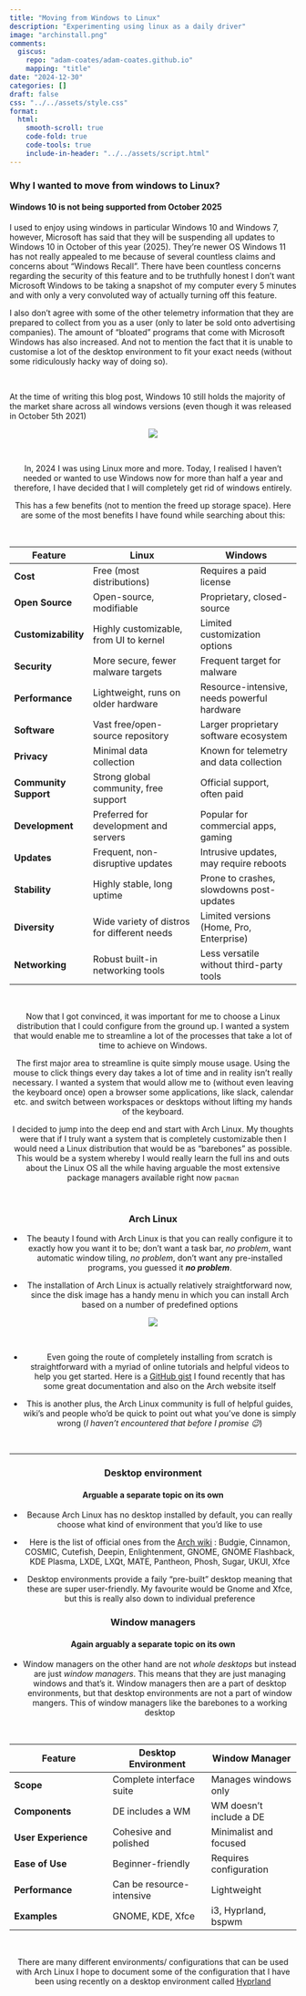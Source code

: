 ```yaml
---
title: "Moving from Windows to Linux"
description: "Experimenting using linux as a daily driver"
image: "archinstall.png"
comments:
  giscus:
    repo: "adam-coates/adam-coates.github.io"
    mapping: "title"
date: "2024-12-30"
categories: []
draft: false 
css: "../../assets/style.css"
format:
  html:
    smooth-scroll: true
    code-fold: true
    code-tools: true
    include-in-header: "../../assets/script.html"
---
```


### Why I wanted to move from windows to Linux?
#### Windows 10 is not being supported from October 2025

I used to enjoy using windows in particular Windows 10 and Windows 7, however, Microsoft has said that they will be suspending all updates to Windows 10 in October of this year (2025). They're newer OS Windows 11 has not really appealed to me because of several countless claims and concerns about "Windows Recall". There have been countless concerns regarding the security of this feature and to be truthfully honest I don't want Microsoft Windows to be taking a snapshot of my computer every 5 minutes and with only a very convoluted way of actually turning off this feature. 

I also don't agree with some of the other telemetry information that they are prepared to collect from you as a user (only to later be sold onto advertising companies). The amount of "bloated" programs that come with Microsoft Windows has also increased. And not to mention the fact that it is unable to customise a lot of the desktop environment to fit your exact needs (without some ridiculously hacky way of doing so). 

&nbsp;

At the time of writing this blog post, Windows 10 still holds the majority of the market share across all windows versions (even though it was released in October 5th 2021)

<center>

![](./win11_marketshare.png)

<center>

&nbsp;


In, 2024 I was using Linux more and more. Today, I realised I haven't needed or wanted to use Windows now for more than half a year and therefore, I have decided that I will completely get rid of windows entirely. 

This has a few benefits (not to mention the freed up storage space). Here are some of the most benefits I have found while searching about this:

&nbsp;


| Feature              | Linux                                        | Windows                                    |
|----------------------|----------------------------------------------|-------------------------------------------|
| **Cost**            | Free (most distributions)                   | Requires a paid license                   |
| **Open Source**     | Open-source, modifiable                     | Proprietary, closed-source                |
| **Customizability** | Highly customizable, from UI to kernel      | Limited customization options             |
| **Security**        | More secure, fewer malware targets          | Frequent target for malware               |
| **Performance**     | Lightweight, runs on older hardware         | Resource-intensive, needs powerful hardware |
| **Software**        | Vast free/open-source repository            | Larger proprietary software ecosystem     |
| **Privacy**         | Minimal data collection                     | Known for telemetry and data collection   |
| **Community Support**| Strong global community, free support       | Official support, often paid              |
| **Development**     | Preferred for development and servers       | Popular for commercial apps, gaming       |
| **Updates**         | Frequent, non-disruptive updates            | Intrusive updates, may require reboots    |
| **Stability**       | Highly stable, long uptime                  | Prone to crashes, slowdowns post-updates  |
| **Diversity**       | Wide variety of distros for different needs | Limited versions (Home, Pro, Enterprise)  |
| **Networking**      | Robust built-in networking tools            | Less versatile without third-party tools  |

&nbsp;

Now that I got convinced, it was important for me to choose a Linux distribution that I could configure from the ground up. I wanted a system that would enable me to streamline a lot of the processes that take a lot of time to achieve on Windows. 

The first major area to streamline is quite simply mouse usage. Using the mouse to click things every day takes a lot of time and in reality isn't really necessary. I wanted a system that would allow me to (without even leaving the keyboard once) open a browser some applications, like slack, calendar etc. and switch between workspaces or desktops without lifting my hands of the keyboard. 

I decided to jump into the deep end and start with Arch Linux. My thoughts were that if I truly want a system that is completely customizable then I would need a Linux distribution that would be as "barebones" as possible. This would be a system whereby I would really learn the full ins and outs about the Linux OS all the while having arguable the most extensive package managers available right now `pacman`

&nbsp;

### Arch Linux 

- The beauty I found with Arch Linux is that you can really configure it to exactly how you want it to be; don't want a task bar, *no problem*, want automatic window tiling, *no problem*, don't want any pre-installed programs, you guessed it ***no problem***. 

- The installation of Arch Linux is actually relatively straightforward now, since the disk image has a handy menu in which you can install Arch based on a number of predefined options 

<center>

![](./archinstall.png)

</center>

&nbsp;

- Even going the route of completely installing from scratch is straightforward with a myriad of online tutorials and helpful videos to help you get started. Here is a [GitHub gist](https://gist.github.com/mjkstra/96ce7a5689d753e7a6bdd92cdc169bae) I found recently that has some great documentation and also on the Arch website itself 

- This is another plus, the Arch Linux community is full of helpful guides, wiki's and people who'd be quick to point out what you've done is simply wrong (*I haven't encountered that before I promise 😉*) 

&nbsp;

---

### Desktop environment

#### Arguable a separate topic on its own

- Because Arch Linux has no desktop installed by default, you can really choose what kind of environment that you'd like to use 

- Here is the list of official ones from the [Arch wiki](https://wiki.archlinux.org/title/Desktop_environment) : Budgie, Cinnamon, COSMIC, Cutefish, Deepin, Enlightenment, GNOME, GNOME Flashback, KDE Plasma, LXDE, LXQt, MATE, Pantheon, Phosh, Sugar, UKUI, Xfce

- Desktop environments provide a faily "pre-built" desktop meaning that these are super user-friendly. My favourite would be Gnome and Xfce, but this is really also down to individual preference

### Window managers 

#### Again arguably a separate topic on its own 

- Window managers on the other hand are not *whole desktops* but instead are just *window managers*. This means that they are just managing windows and that's it. Window managers then are a part of desktop environments, but that desktop environments are not a part of window mangers. This of window managers like the barebones to a working desktop

&nbsp;


| Feature                   | Desktop Environment       | Window Manager         |
|---------------------------|---------------------------|-------------------------|
| **Scope**                 | Complete interface suite | Manages windows only   |
| **Components**            | DE includes a WM         | WM doesn't include a DE|
| **User Experience**       | Cohesive and polished    | Minimalist and focused |
| **Ease of Use**           | Beginner-friendly        | Requires configuration |
| **Performance**           | Can be resource-intensive| Lightweight            |
| **Examples**              | GNOME, KDE, Xfce         | i3, Hyprland, bspwm     |

&nbsp;

There are many different environments/ configurations that can be used with Arch Linux I hope to document some of the configuration that I have been using recently on a desktop environment called [Hyprland](https://hyprland.org/)

